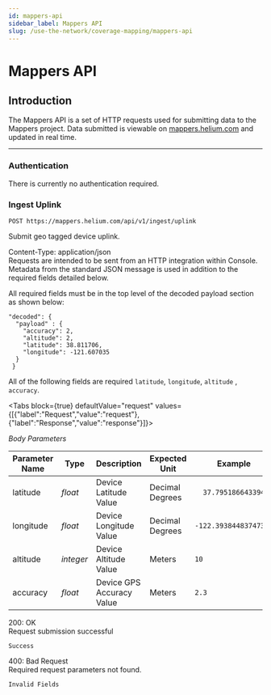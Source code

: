 ```yaml
---
id: mappers-api
sidebar_label: Mappers API
slug: /use-the-network/coverage-mapping/mappers-api
---
```


# Mappers API


## Introduction

The Mappers API is a set of HTTP requests used for submitting data to the
Mappers project. Data submitted is viewable on
[mappers.helium.com](https://mappers.helium.com) and updated in real time.

---

### Authentication

There is currently no authentication required.

### Ingest Uplink

```
POST https://mappers.helium.com/api/v1/ingest/uplink
```

Submit geo tagged device uplink.

Content-Type: application/json  
Requests are intended to be sent from an HTTP integration within Console.
Metadata from the standard JSON message is used in addition to the required
fields detailed below.

All required fields must be in the top level of the decoded payload section as
shown below:
```
"decoded": { 
  "payload" : {
    "accuracy": 2,
    "altitude": 2,
    "latitude": 38.811706,
    "longitude": -121.607035
  }
 }
```

All of the following fields are required `latitude`, `longitude`, `altitude`
, `accuracy`.

<Tabs
  block={true}
  defaultValue="request"
  values={[{"label":"Request","value":"request"},{"label":"Response","value":"response"}]}>
<TabItem value="request">

_Body Parameters_

| Parameter Name  | Type      | Description                 | Expected Unit   | Example                |
| --------------- | --------  | --------------------------- | --------------- | ---------------------- |
| latitude        | _float_   | Device Latitude Value       | Decimal Degrees | `  37.79518664339426`  |
| longitude       | _float_   | Device Longitude Value      | Decimal Degrees | `-122.39384483747301`  |
| altitude        | _integer_ | Device Altitude Value       | Meters          | `10`                   |
| accuracy        | _float_   | Device GPS Accuracy Value   | Meters          | `2.3`                  |

</TabItem>
<TabItem value="response">

200: OK  
Request submission successful

```
Success
```

400: Bad Request  
Required request parameters not found.

```
Invalid Fields
```

</TabItem>
</Tabs>
